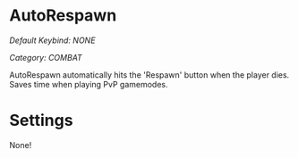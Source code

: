 # AutoRespawn
*Default Keybind: NONE*

*Category: COMBAT*

AutoRespawn automatically hits the 'Respawn' button when the player dies. Saves time when playing PvP gamemodes.

# Settings
None!